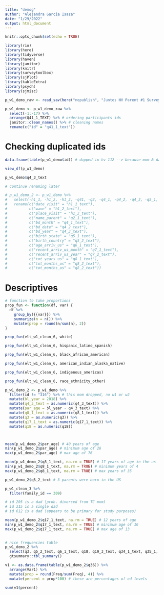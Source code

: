 ```yaml
---
title: "demog"
author: "Alejandra Garcia Isaza"
date: "1/29/2022"
output: html_document
---
```


```r
knitr::opts_chunk$set(echo = TRUE)

library(rio)
library(here)
library(tidyverse)
library(haven)
library(janitor)
library(knitr)
library(surveytoolbox)
library(sjPlot)
library(kableExtra)
library(psych)
library(sjmisc)
```

```r
p_w1_demo_raw <- read_sav(here("nopublish", "Juntos HV Parent #1 Survey_August 20, 2018_11.37.sav"))

p_w1_demo <- p_w1_demo_raw %>% 
  select(-1:-17) %>%
  arrange(Q41_1_TEXT) %>% # ordering participants ids
  janitor::clean_names() %>% # cleaning names
  rename(c("id" = "q41_1_text"))
```

# Checking duplicated ids
```r
data.frame(table(p_w1_demo$id)) # dupped in hv 112 --> because mom & dad completed home visit

```


```r
view_df(p_w1_demo)

p_w1_demo$q4_3_text
```


```r
# continue renaming later

# p_w1_demo_2 <- p_w1_demo %>%
#   select(-h1_1, -h1_2, -h1_3, -q41, -q2, -q4_1, -q4_2, -q4_3, -q5_1, -q5_2, -q5_3, -q6, -q7_1, -q7_2, -q8_1, -q8_2) %>%
#   rename(c("date_visit" = "h1_1_text"),
#          c("wave" = "h1_2_text"),
#          c("place_visit" = "h1_3_text"),
#          c("name_parent" = "q2_1_text"),
#          c("bd_month" = "q4_1_text"),
#          c("bd_date" = "q4_2_text"),
#          c("bd_year" = "q4_3_text"),
#          c("birth_state" = "q5_1_text"),
#          c("birth_country" = "q5_2_text"),
#          c("age_arriv_us" = "q6_1_text"),
#          c("recent_arriv_us_month" = "q7_1_text"),
#          c("recent_arriv_us_year" = "q7_2_text"),
#          c("tot_years_us" = "q8_1_text"),
#          c("tot_months_us" = "q8_2_text"),
#          c("tot_months_us" = "q8_2_text")) 
```

# Descriptives 

```r
# function to take proportions
prop_fun <- function(df, var) {
  df %>%
    group_by({{var}}) %>%
    summarize(n = n()) %>%
    mutate(prop = round(n/sum(n), 2))
}

prop_fun(elt_w1_clean_6, white)

prop_fun(elt_w1_clean_6, hispanic_latino_spanish)

prop_fun(elt_w1_clean_6, black_african_american)

prop_fun(elt_w1_clean_6, american_indian_alaska_native)

prop_fun(elt_w1_clean_6, indigenous_americas)

prop_fun(elt_w1_clean_6, race_ethnicity_other)
```

```r
p_w1_demo_2 <- p_w1_demo %>%
  filter(id != "316") %>% # this mom dropped, no w1 or w2
  mutate(bl_year = 2018) %>%
  mutate(q4_3_text = as.numeric(q4_3_text)) %>%
  mutate(par_age = bl_year - q4_3_text) %>%
  mutate(q8_1_text = as.numeric(q8_1_text)) %>%
  mutate(q3 = as.numeric(q3)) %>%
  mutate(q17_1_text = as.numeric(q17_1_text)) %>%
  mutate(q18 = as.numeric(q18)) 



mean(p_w1_demo_2$par_age) # 40 years of age
min(p_w1_demo_2$par_age) # minimum age of 28
max(p_w1_demo_2$par_age) # max age of 76

mean(p_w1_demo_2$q8_1_text, na.rm = TRUE) # 17 years of age in the us 
min(p_w1_demo_2$q8_1_text, na.rm = TRUE) # minimum years of 4
max(p_w1_demo_2$q8_1_text, na.rm = TRUE) # max years of 35

p_w1_demo_2$q5_2_text # 3 parents were born in the US

p_w1_clean_3 %>%
  filter(family_id == 309)

# id 205 is a dad (prob. divorced from TC mom)
# id 315 is a single dad
# id 612 is a dad (appears to be primary for study purposes)

mean(p_w1_demo_2$q17_1_text, na.rm = TRUE) # 12 years of age
min(p_w1_demo_2$q17_1_text, na.rm = TRUE) # minimum age of 10
max(p_w1_demo_2$q17_1_text, na.rm = TRUE) # max age of 13
 
```

```r
# nice frequencies table
p_w1_demo_2 %>% 
  select(q3, q5_2_text, q6_1_text, q18, q19_3_text, q34_1_text, q35_1, "q36") %>% 
  gtsummary::tbl_summary()
```


```r

v1 <- as.data.frame(table(p_w1_demo_2$q36)) %>%
  arrange(Var1) %>%
  mutate(prop = round(Freq/sum(Freq), 4)) %>%
  mutate(percent = prop*100) # these are percentages of ed levels

sum(v1$percent)
```